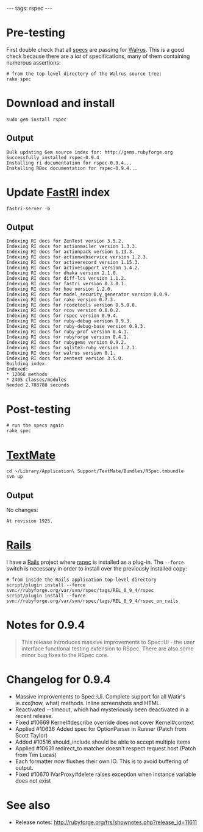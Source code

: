 ---
tags: rspec
---
= Pre-testing =

First double check that all [[specs]] are passing for [[Walrus]]. This is a good check because there are a ''lot'' of specifications, many of them containing numerous assertions:

<pre># from the top-level directory of the Walrus source tree:
rake spec</pre>

= Download and install =

<pre>sudo gem install rspec</pre>

== Output ==

<pre>Bulk updating Gem source index for: http://gems.rubyforge.org
Successfully installed rspec-0.9.4
Installing ri documentation for rspec-0.9.4...
Installing RDoc documentation for rspec-0.9.4...</pre>

= Update [[FastRI]] index =

<pre>fastri-server -b</pre>

== Output ==

<pre>Indexing RI docs for ZenTest version 3.5.2.
Indexing RI docs for actionmailer version 1.3.3.
Indexing RI docs for actionpack version 1.13.3.
Indexing RI docs for actionwebservice version 1.2.3.
Indexing RI docs for activerecord version 1.15.3.
Indexing RI docs for activesupport version 1.4.2.
Indexing RI docs for dhaka version 2.1.0.
Indexing RI docs for diff-lcs version 1.1.2.
Indexing RI docs for fastri version 0.3.0.1.
Indexing RI docs for hoe version 1.2.0.
Indexing RI docs for model_security_generator version 0.0.9.
Indexing RI docs for rake version 0.7.3.
Indexing RI docs for rcodetools version 0.5.0.0.
Indexing RI docs for rcov version 0.8.0.2.
Indexing RI docs for rspec version 0.9.4.
Indexing RI docs for ruby-debug version 0.9.3.
Indexing RI docs for ruby-debug-base version 0.9.3.
Indexing RI docs for ruby-prof version 0.4.1.
Indexing RI docs for rubyforge version 0.4.1.
Indexing RI docs for rubygems version 0.9.2.
Indexing RI docs for sqlite3-ruby version 1.2.1.
Indexing RI docs for walrus version 0.1.
Indexing RI docs for zentest version 3.5.0.
Building index.
Indexed:
* 12066 methods
* 2405 classes/modules
Needed 2.788788 seconds</pre>

= Post-testing =

<pre># run the specs again
rake spec</pre>

= [[TextMate]] =

<pre>cd ~/Library/Application\ Support/TextMate/Bundles/RSpec.tmbundle
svn up</pre>

== Output ==

No changes:

<pre>At revision 1925.</pre>

= [[Rails]] =

I have a [[Rails]] project where [[rspec]] is installed as a plug-in. The <tt>--force</tt> switch is necessary in order to install over the previously installed copy:

<pre># from inside the Rails application top-level directory
script/plugin install --force svn://rubyforge.org/var/svn/rspec/tags/REL_0_9_4/rspec
script/plugin install --force svn://rubyforge.org/var/svn/rspec/tags/REL_0_9_4/rspec_on_rails</pre>

= Notes for 0.9.4 =

<blockquote>This release introduces massive improvements to Spec::Ui - the user interface functional testing extension to RSpec. There are also some minor bug fixes to the RSpec core.</blockquote>

= Changelog for 0.9.4 =

* Massive improvements to Spec::Ui. Complete support for all Watir's ie.xxx(how, what) methods. Inline screenshots and HTML.
* Reactivated --timeout, which had mysteriously been deactivated in a recent release.
* Fixed #10669 Kernel#describe override does not cover Kernel#context
* Applied #10636 Added spec for OptionParser in Runner (Patch from Scott Taylor)
* Added #10516 should_include should be able to accept multiple items
* Applied #10631 redirect_to matcher doesn't respect request.host (Patch from Tim Lucas)
* Each formatter now flushes their own IO. This is to avoid buffering of output.
* Fixed #10670 IVarProxy#delete raises exception when instance variable does not exist

= See also =

* Release notes: http://rubyforge.org/frs/shownotes.php?release_id=11611
